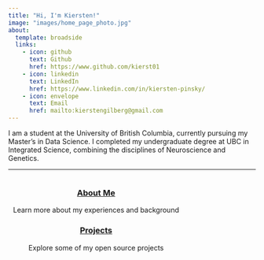 ```yaml
---
title: "Hi, I'm Kiersten!"
image: "images/home_page_photo.jpg"
about:
  template: broadside
  links:
    - icon: github
      text: Github
      href: https://www.github.com/kierst01
    - icon: linkedin
      text: LinkedIn
      href: https://www.linkedin.com/in/kiersten-pinsky/
    - icon: envelope
      text: Email
      href: mailto:kierstengilberg@gmail.com
---
```


I am a student at the University of British Columbia, currently pursuing my Master's in Data Science. I completed my undergraduate degree at UBC in Integrated Science, combining the disciplines of Neuroscience and Genetics.


---

::: mainbox
::: {style="padding-left: 10px; padding-right: 10px; display: inline-block;"}
::: {layout-ncol="1"}
::: {style="text-align: center;"}
### [About Me](about.qmd)

Learn more about my experiences and background
:::

::: {style="text-align: center;"}
### [Projects](projects.qmd)

Explore some of my open source projects
:::

:::
:::
:::
